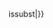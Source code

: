 <onlyinclude><!--
這是一個空模板
用來強制機器人自動補簽名
請不要替換引用
-->{{{{{|safesubst:}}}issubst|{{error|錯誤：[[Template:YesAutosign]]不應替換引用！！！}}}}</onlyinclude>
{{Documentation}}